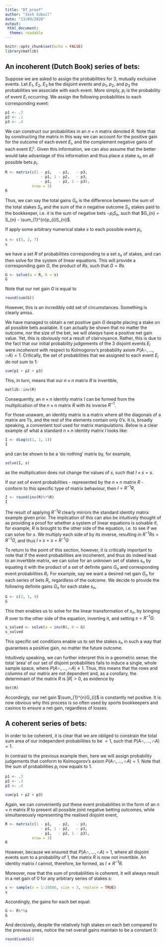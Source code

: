 ```yaml
---
title: "DT_proof"
author: "Josh Soboil"
date: "13/09/2020"
output: 
 html_document:
  theme: readable
---
```


```r
knitr::opts_chunk$set(echo = FALSE)
library(matlib)
```

##  An incoherent (Dutch Book) series of bets:
Suppose we are asked to assign the probabilities for $3$, mutually exclusive events. Let $E_{1}$, $E_{2}$, $E_{3}$ be the disjoint events and $p_{1}$, $p_{2}$, and $p_3$ the probabilities we associate with each event. More simply, $p_{i}$ is the probability of event $E_{i}$ occurring. We assign the following probabilities to each corresponding event:
```r
p1 <- .3
p2 <- .1
p3 <- .4
```

We can construct our probabilities in an $n\times n$ matrix denoted $R$. Note that by constructing the matrix in this way we can account for the positive gain for the outcome of each event $E_{i}$, and the complement negative gains of each event $E_{i}^{c}$. Given this information, we can also assume that the better would take advantage of this information and thus place a stake $s_{n}$ on all possible bets $p_{i}$.
```r
R <- matrix(c(1 - p1,   - p2,   - p3,
                - p1, 1 - p2,   - p3,
                - p1,   - p2, 1 - p3), 
            nrow = 3)
R
```
Thus, we can say the total gains $G_{n}$ is the difference between the sum of the total stakes $S_{n}$ and the sum of the $n$ negative outcome $S_{n}$ stakes paid to the bookkeeper, i.e. it is the sum of negative bets $-p_{i}S_{n}$, such that $G_{n} = S_{n} - \sum_{1}^{n}p_{i}S_{n}$.

If apply some arbitrary numerical stake $s$ to each possible event $p_{i}$,
```r
s <- c(5, 2, 7)
s
```
we have a set $R$ of probabilities corresponding to a set $s_{n}$ of stakes, and can then solve for the system of linear equations. This will provide a corresponding gain $G$, the product of $Rs$, such that $G = Rs$.
```r
G <- solve(a = R, b = s)
G
```
Note that our net gain $G$ is equal to
```r
round(sum(G))
```
However, this is an incredibly odd set of circumstances. Something is clearly amiss.

We have managed to obtain  a net positive gain $G$ despite placing a stake on all possible bets available. It can actually be shown that no matter the outcome, nor the size of the bet, we will _always_ have a positive net gain value. Yet, this is obviously not a result of clairvoyance. Rather, this is due to the fact that our initial probability judgements of the $3$ disjoint events $E_{i}$ were _incoherent_ with respect to Kolmogorov’s probability axiom $P(A\cap, ...,\cap A) = 1$. Critically, the set of probabilities that we assigned to each event $E_{i}$ do not sum to $1$:
```r
sum(p1 + p2 + p3)
```
This, in turn, means that our $n\times n$ matrix $R$ is invertible,
```r
matlib::inv(R)
```
Consequently, an $n\times n$ identity matrix $I$ can be formed from the multiplication of the $n\times n$ matrix $R$ with its inverse $R^{-1}$.

For those unaware, an identity matrix is a matrix where all the diagonals of a matrix are $1$'s, and the rest of the elements contain only $0$'s. It is, broadly speaking, a convenient tool used for matrix manipulations. Below is a clear example of what a standard $n\times n$ identity matrix $I$ looks like:
```r
I <- diag(c(1, 1, 1))
I
```
and can be shown to be a 'do nothing' matrix by, for example,
```r
solve(I, s)
```
as the multiplication does not change the values of $s$, such that $I\times s = s$.

If our set of event probabilities - represented by the $n\times n$ matrix $R$ - conform to this specific type of matrix behaviour, then $I = R^{-1}R$,
```r
I <- round(inv(R)%*%R)
I
```
The result of applying $R^{-1}R$ clearly mirrors the standard identity matrix example given prior. The implication of this can also be intuitively thought of as providing a proof for whether a system of linear equations is solvable if, for example, $R$ is brought to the other side of the equation, i.e. to see if we can solve for $s$. We multiply each side of by its inverse, resulting in $R^{-1}Rs=R^{-1}G$, and thus $I\times s = s =R^{-1}G$

To return to the point of this section, however, it is critically important to note that if the event probabilities are incoherent, and thus do indeed lead to an invertible matrix, we can solve for an unknown set of stakes $s_{n}$ by equating it with the product of a set of definite gains $G_{n}$ and corresponding event probabilities $R_{i}$. For example, say we want a desired net gain $G_{n}$ for each series of bets $R_{i}$, regardless of the outcome. We decide to provide the following definite gains $G_{n}$ for each stake $s_{n}$,
```r
G <- c(3, 1, 4)
G
```
This then enables us to solve for the linear transformation of $s_{n}$, by bringing $R$ over to the other side of the equation, inverting it, and setting $s = R^{-1}G$:
```r
s_solved <- solve(a = inv(R), b = G)
s_solved
```
This specific set conditions enable us to set the stakes $s_{n}$ in such a way that guarantees a positive gain, no matter the future outcome.

Intuitively speaking, we can further interpret this in a geometric sense: the total 'area' of our set of disjoint probabilities fails to induce a single, whole sample space, where $P(A\cap, ...,\cap A) \neq 1$. Thus, this means that the rows and columns of our matrix are not dependent and, as a corollary, the determinant of the matrix $R$ is $|{R}| > 0$, as evidence by
```r
det(R)
```
Accordingly, our net gain $\sum_{1}^{n}G_{i}$ is constantly net positive. It is now obvious why this process is so often used by sports bookkeepers and casinos to ensure a net gain, regardless of losses. 

## A coherent series of bets:
In order to be coherent, it is clear that we are obliged to constrain the total sum area of our independent probabilities to be $= 1$, such that $P(A\cap, ...,\cap A) = 1$.

In contrast to the previous example then, here we will assign probability judgements that conform to Kolmogorov's axiom $P(A\cap, ...,\cap A) = 1$. Note that the sum of probabilities $p_{i}$ now equals to $1$.
```r
p1 <- .3
p2 <- .3
p3 <- .4

sum(p1 + p2 + p3)
```

Again, we can conveniently put these event probabilities in the form of an $n\times n$ matrix $R$ to present all possible joint negative betting outcomes, while simultaneously representing the realised disjoint event,
```r
R <- matrix(c(1 - p1,   - p2,   - p3,
                - p1, 1 - p2,   - p3,
                - p1,   - p2, 1 - p3), 
            nrow = 3)
R
```
However, because we ensured that $P(A\cap, ...,\cap A) = 1$, where all disjoint events sum to a probability of $1$, the matrix $R$ is now not invertible. An identity matrix $I$ cannot, therefore, be formed, as $I \ne R^{-1}R$.

Moreover, now that the sum of probabilities is coherent, it will always result in a net gain of $0$ for any arbitrary series of stakes $s$:
```r
s <- sample(x = 1:10000, size = 3, replace = TRUE)
s
```

Accordingly, the gains for each bet equal:
```r
G <- R%*%s
G
```
And decisively, despite the relatively high stakes on each bet compared to the previous ones, notice the net overall gains maintain to be a constant $0$:
```r
round(sum(G))
```